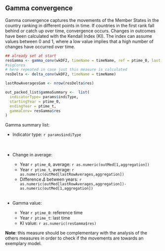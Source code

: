 



 

<br><br> 

## Gamma convergence


Gamma convergence captures the movements of the Member States in the country ranking in different points in time. If countries in the first rank fall behind or catch up over time, convergence occurs. Changes in outcomes have been calculated with the Kendall Index (KI). The index can assume values between 0 and 1, where a low value implies that a high number of changes have occurred over time. 
<br>





 
```r
## already set at start
resGamma <- gamma_conv(wkDF2, timeName = timeName, ref = ptime_0, last = ptime_t)
#sigCores
# here repeated in case just this measure is calculated
resDelta <- delta_conv(wkDF2, timeName = timeName)

lastRowAveragesGam <- nrow(resDelta$res)

out_packed_list$gammaSummary <-  list(
  indicatorType= params$indiType,
  startingYear = ptime_0,
  endingYear = ptime_t,
  gammaConv= resGamma$res
)
```


Gamma summary list:   


  * Indicator type: `r params$indiType`    
<br>  
  * Change in average:    
  
      + Year `r ptime_0`, average:  `r as.numeric(outMed[1,aggregation])`   
      + Year `r ptime_t`, average:  `r as.numeric(outMed[lastRowAverages,aggregation])`     
      + Difference $\Delta$ between years: `r as.numeric(outMed[lastRowAverages,aggregation])-as.numeric(outMed[1,aggregation])`     
<br>
  * Gamma value:    
      + Year `r ptime_0`: reference time   
      + Year `r ptime_t`: last time 
      + KI value: `r as.numeric(resGamma$res)`    
      
      
**Note**: this measure should be complementary with the analysis of the others measures in order to check if the movements are towards an exemplary model. 

      
 





 




